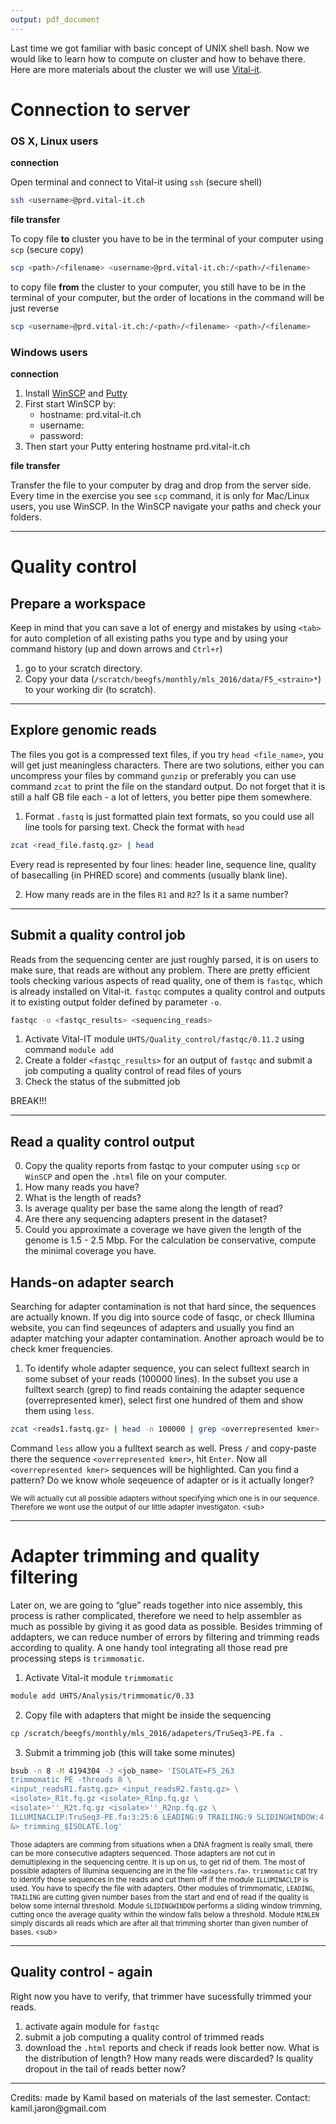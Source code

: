 ```yaml
---
output: pdf_document
---
```


Last time we got familiar with basic concept of UNIX shell bash. Now we would like to learn how to compute on cluster and how to behave there. Here are more materials about the cluster we will use [Vital-it](http://edu.isb-sib.ch/course/view.php?id=72).

# Connection to server

### OS X, Linux users

**connection**

Open terminal and connect to Vital-it using `ssh` (secure shell)

```bash
ssh <username>@prd.vital-it.ch
```

**file transfer**

To copy file **to** cluster you have to be in the terminal of your computer using `scp` (secure copy)

```bash
scp <path>/<filename> <username>@prd.vital-it.ch:/<path>/<filename>
```

to copy file **from** the cluster to your computer, you still have to be in the terminal of your computer, but the order of locations in the command will be just reverse

```bash
scp <username>@prd.vital-it.ch:/<path>/<filename> <path>/<filename>
```

### Windows users

**connection**

1. Install [WinSCP](http://winscp.net/eng/download.php) and [Putty](http://www.chiark.greenend.org.uk/~sgtatham/putty/download.html)
2. First start WinSCP by:
    -	hostname: prd.vital-it.ch
    -	username:
    -	password:
3. Then start your Putty entering hostname prd.vital-it.ch

**file transfer**

Transfer the file to your computer by drag and drop from the server side. Every time in the exercise you see `scp` command, it is only for Mac/Linux users, you use WinSCP. In the WinSCP navigate your paths and check your folders.

***

\newpage

# Quality control

## Prepare a workspace

Keep in mind that you can save a lot of energy and mistakes by using `<tab>` for auto completion of all existing paths you type and by using your command history (up and down arrows and `Ctrl+r`)

1. go to your scratch directory.
2. Copy your data (`/scratch/beegfs/monthly/mls_2016/data/F5_<strain>*`) to your working dir (to scratch).

<!-- Can you figure out why do you have two files? What could possibly R1 and R2 mean?? -->

***

## Explore genomic reads

The files you got is a compressed text files, if you try `head <file_name>`, you will get just meaningless characters. There are two solutions, either you can uncompress your files by command `gunzip` or preferably you can use command `zcat` to print the file on the standard output. Do not forget that it is still a half GB file each - a lot of letters, you better pipe them somewhere.

1. Format `.fastq` is just formatted plain text formats, so you could use all line tools for parsing text. Check the format with `head`

```bash
zcat <read_file.fastq.gz> | head
```

Every read is represented by four lines: header line, sequence line, quality of basecalling (in PHRED score) and comments (usually blank line).

2. How many reads are in the files `R1` and `R2`? Is it a same number?

***

## Submit a quality control job

Reads from the sequencing center are just roughly parsed, it is on users to make sure, that reads are without any problem. There are pretty efficient tools checking various aspects of read quality, one of them is `fastqc`, which is already installed on Vital-it. `fastqc` computes a quality control and outputs it to existing output folder defined by parameter `-o`.

```bash
fastqc -o <fastqc_results> <sequencing_reads>
```

1. Activate Vital-IT module `UHTS/Quality_control/fastqc/0.11.2` using command `module add`
2. Create a folder `<fastqc_results>` for an output of `fastqc` and submit a job computing a quality control of read files of yours
3. Check the status of the submitted job

BREAK!!!

***

\newpage

## Read a quality control output

0. Copy the quality reports from fastqc to your computer using `scp` or `WinSCP` and open the `.html` file on your computer.
1. How many reads you have?
2. What is the length of reads?
3. Is average quality per base the same along the length of read?
4. Are there any sequencing adapters present in the dataset?
5. Could you approximate a coverage we have given the length of the genome is 1.5 - 2.5 Mbp. For the calculation be conservative, compute the minimal coverage you have.

## Hands-on adapter search

Searching for adapter contamination is not that hard since, the sequences are actually known. If you dig into source code of fasqc, or check Illumina website, you can find seqeunces of adapters and usually you find an adapter matching your adapter contamination. Another aproach would be to check kmer frequencies.

1. To identify whole adapter sequence, you can select fulltext search in some subset of your reads (100000 lines). In the subset you use a fulltext search (grep) to find reads containing the adapter sequence (overrepresented kmer), select first one hundred of them and show them using `less`.

```bash
zcat <reads1.fastq.gz> | head -n 100000 | grep <overrepresented kmer> | head -n 100 | less
```

Command `less` allow you a fulltext search as well. Press `/` and copy-paste there the sequence `<overrepresented kmer>`, hit `Enter`. Now all `<overrepresented kmer>` sequences will be highlighted. Can you find a pattern? Do we know whole seqeuence of adapter or is it actually longer?

<sub>
We will actually cut all possible adapters without specifying which one is in our sequence. Therefore we wont use the output of our little adapter investigaton.
<sub\>

***

# Adapter trimming and quality filtering

Later on, we are going to "glue" reads together into nice assembly, this process is rather complicated, therefore we need to help assembler as much as possible by giving it as good data as possible. Besides trimming of addapters, we can reduce number of errors by filtering and trimming reads according to quality. A one handy tool integrating all those read pre processing steps is `trimmomatic`.

1. Activate Vital-it module `trimmomatic`

```bash
module add UHTS/Analysis/trimmomatic/0.33
```

2. Copy file with adapters that might be inside the sequencing

```bash
cp /scratch/beegfs/monthly/mls_2016/adapeters/TruSeq3-PE.fa .
```

3. Submit a trimming job (this will take some minutes)

```bash
bsub -n 8 -M 4194304 -J <job_name> 'ISOLATE=F5_263
trimmomatic PE -threads 8 \
<input_readsR1.fastq.gz> <input_readsR2.fastq.gz> \
<isolate>_R1t.fq.gz <isolate>_R1np.fq.gz \
<isolate>''_R2t.fq.gz <isolate>''_R2np.fq.gz \
ILLUMINACLIP:TruSeq3-PE.fa:3:25:6 LEADING:9 TRAILING:9 SLIDINGWINDOW:4:15 MINLEN:60 \
&> trimming_$ISOLATE.log'
```

<sub>
Those adapters are comming from situations when a DNA fragment is really small, there can be more consecutive adapters sequenced. Those adapters are not cut in demultiplexing in the sequencing centre. It is up on us, to get rid of them. The most of possible adapters of Illumina sequencing are in the file `<adapters.fa>`. `trimmomatic` cat try to identify those sequences in the reads and cut them off if the module `ILLUMINACLIP` is used. You have to specify the file with adapters. Other modules of trimmomatic, `LEADING`, `TRAILING` are cutting given number bases from the start and end of read if the quality is below some internal threshold. Module `SLIDINGWINDOW` performs a sliding window trimming, cutting once the average quality within the window falls below a threshold. Module `MINLEN` simply discards all reads which are after all that trimming shorter than given number of bases.
<sub\>

***

## Quality control - again

Right now you have to verify, that trimmer have sucessfully trimmed your reads.

1. activate again module for `fastqc`
2. submit a job computing a quality control of trimmed reads
3. download the `.html` reports and check if reads look better now. What is the distribution of length? How many reads were discarded? Is quality dropout in the tail of reads better now?


***


Credits: made by Kamil based on materials of the last semester. Contact: kamil.jaron@gmail.com
